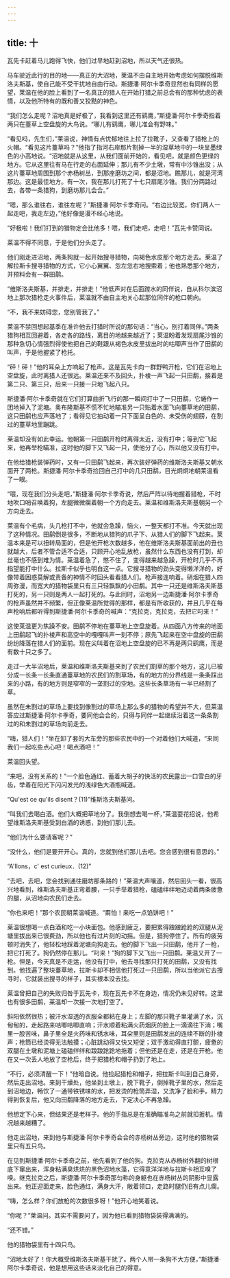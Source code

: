 ```yaml
---
---
---
```

title: 十
---




瓦先卡赶着马儿跑得飞快，他们过早地赶到沼地，所以天气还很热。

马车驶近此行的目的地——真正的大沼地，莱温不由自主地开始考虑如何摆脱维斯洛夫斯基，使自己能不受干扰地自由行动。斯捷潘·阿尔卡季奇显然也有同样的愿望，莱温在他的脸上看到了一名真正的猎人在开始打猎之前总会有的那种忧虑的表情，以及他所特有的既和善又狡黠的神色。

“我们怎么走呢？沼地真是好极了，我看到这里还有鹞鹰，”斯捷潘·阿尔卡季奇指着两只在薹草上空盘旋的大鸟说。“哪儿有鹞鹰，哪儿准会有野味。”

“看见吗，先生们，”莱温说，神情有点忧郁地往上拉了拉靴子，又查看了猎枪上的火帽。“看见这片薹草吗？”他指了指河右岸那片割掉一半的湿草地中的一块呈墨绿色的小高地说。“沼地就是从这里，从我们面前开始的，看见吧，就是颜色更绿的地方。它从这里往有马在行走的右面延伸；那儿有不少土墩，常有中沙锥出没；从这片薹草地周围到那个赤杨树丛，到那座磨坊之间，都是沼地。瞧那儿，就是河湾那边。这是最佳地方。有一次，我在那儿打死了十七只扇尾沙锥。我们分两路过去，各带一条猎狗，到磨坊那儿会合。”

“嗯，那么谁往右，谁往左呢？”斯捷潘·阿尔卡季奇问。“右边比较宽，你们两人一起走吧，我走左边，”他好像是漫不经心地说。

“好极啦！我们打到的猎物定会比他多！喂，我们走吧，走吧！”瓦先卡赞同说。

莱温不得不同意，于是他们分头走了。

他们刚走进沼地，两条狗就一起开始搜寻猎物，向褐色水皮那个地方走去。莱温了解拉斯卡搜寻猎物的方式，它小心翼翼、忽左忽右地搜索着；他也熟悉那个地方，并预料会有一群田鹬。

“维斯洛夫斯基，并排走，并排走！”他低声对在后面蹚水的同伴说，自从科尔滨沼地上那次猎枪走火事件后，莱温就不由自主地关心起那位同伴的枪口朝向。

“不，我不来妨碍您，您别管我了。”

莱温不禁回想起基季在准许他去打猎时所说的那句话：“当心，别打着同伴。”两条猎狗相互回避着，各走各的路线，离目的地越来越近了；莱温盼着发现扇尾沙锥的那种急切心情强烈得使他把自己的鞋跟从褐色水皮里拔出时的咕唧声当作了田鹬的叫声，于是他握紧了枪托。

“砰！砰！”他的耳朵上方响起了枪声。这是瓦先卡向一群野鸭开枪，它们在沼地上空盘旋，此时离猎人还很远。莱温还来不及回头，扑棱一声飞起一只田鹬，接着是第二只、第三只，后来一只接一只地飞起八只。

斯捷潘·阿尔卡季奇就在它们打算曲折飞行的那一瞬间打中了一只田鹬，它蜷作一团地掉入了泥塘。奥布隆斯基不慌不忙地瞄准另一只贴着水面飞向薹草地的田鹬，这只田鹬也应声落地了；看得见它拍动着一只下面呈白色的、未受伤的翅膀，在割过的薹草地里蹦跳。

莱温却没有如此幸运。他朝第一只田鹬开枪时离得太近，没有打中；等到它飞起来，他再举枪瞄准，这时他的脚下又飞起一只，使他分了心，所以他又没有打中。

在他给猎枪装弹药时，又有一只田鹬飞起来，再次装好弹药的维斯洛夫斯基又朝水面开了两枪。斯捷潘·阿尔卡季奇捡回自己打中的几只田鹬，目光炯炯地朝莱温看了一眼。

“喂，现在我们分头走吧，”斯捷潘·阿尔卡季奇说，然后严阵以待地握着猎枪，不时地吹口哨召唤着狗，左腿微微瘸着朝一个方向走去。莱温和维斯洛夫斯基朝另一个方向走去。

莱温有个毛病，头几枪打不中，他就会急躁，恼火，一整天都打不准。今天就出现了这种情况。田鹬倒是很多，不断地从猎狗的爪子下、从猎人们的脚下飞起来。莱温本来是可以扭转局面的，但是他开枪次数越多，他在维斯洛夫斯基面前出的丑也就越大，后者不管合适不合适，只顾开心地乱放枪，虽然什么东西也没有打到，却丝毫也不感到难为情。莱温着急了，憋不住了，变得越来越急躁，开枪时几乎不再指望能打中什么。拉斯卡似乎也明白这一点。它搜寻猎物的劲头变得懒洋洋的，好像带着困惑莫解或责备的神情不时回头看看猎人们。枪声接连响着。硝烟在猎人四周弥漫，而宽大的猎物袋里只有三只轻飘飘的小田鹬。其中一只还是维斯洛夫斯基打死的，另一只则是两人一起打死的。与此同时，沼地另一边斯捷潘·阿尔卡季奇的枪声虽然并不频繁，但正像莱温所觉得的那样，都是有所收获的，并且几乎在每声枪响后都听得到斯捷潘·阿尔卡季奇的喊声：“克拉克，克拉克，去把它叼来！”

这使莱温更为焦躁不安。田鹬不停地在薹草地上空盘旋着。从四面八方传来的地面上田鹬起飞的扑棱声和高空中的嘎嘎叫声一刻不停；原先飞起来在空中盘旋的田鹬纷纷降落在猎人们的面前。现在尖叫着在沼地上空盘旋的已不再是两只鹞鹰，而是有数十只之多了。

走过一大半沼地后，莱温和维斯洛夫斯基来到了农民们割草的那个地方，这儿已被分成一长条一长条直通薹草地的农民们的割草场，有的地方的分界线是一条条踩出来的小路，有的地方则是窄窄的一垄割过的空地。这些长条草场有一半已经割了草。

虽然在未割过的草场上要找到像割过的草场上那么多的猎物的希望并不大，但莱温答应过斯捷潘·阿尔卡季奇，要同他会合的，只得与同伴一起继续沿着这一条条割过的和未割过的草场向前走去。

“嗨，猎人们！”坐在卸了套的大车旁的那些农民中的一个对着他们大喊道，“来同我们一起吃些点心吧！喝点酒吧！”

莱温回头望。

“来吧，没有关系的！”一个脸色通红、蓄着大胡子的快活的农民露出一口雪白的牙齿，举着在阳光下闪闪发光的浅绿色大酒瓶喊道。

“Qu'est ce qu'ils disent？(11)”维斯洛夫斯基问。

“叫我们去喝白酒。他们大概把草地分了。我倒想去喝一杯，”莱温耍花招说，他希望维斯洛夫斯基受到白酒的诱惑，到他们那儿去。

“他们为什么要请客呢？”

“没什么，他们是要开开心。真的，您就到他们那儿去吧。您会感到很有意思的。”

“A'llons，c' est curieux．(12)”

“去吧，去吧，您会找到通往磨坊那条路的！”莱温大声嚷道，然后回头一看，很高兴地看到，维斯洛夫斯基正弯着腰，一只手举着猎枪，磕磕绊绊地迈动着两条疲惫的腿，从沼地向农民们走去。

“你也来吧！”那个农民朝莱温喊道。“甭怕！来吃一点馅饼吧！”

莱温很想喝一点白酒和吃一小块面包。他感到疲乏，要把累得踉踉跄跄的双腿从泥塘里拔出来已很费劲，所以他也有过片刻的动摇。但是，猎狗停住了。所有的疲劳顿时消失了，他轻松地踩着泥塘向狗走去。他的脚下飞出一只田鹬，他开了一枪，把它打死了。狗仍然停在那儿。“叼来！”狗的脚下又飞出一只田鹬。莱温又开了一枪。但是，今天真是不走运，他没有打中，他去寻找那只打死的田鹬，又没有找到。他找遍了整块薹草地，拉斯卡却不相信他打死过一只田鹬，所以当他派它去搜寻时，它就装出搜寻的样子，其实根本没去找。

莱温曾把自己的失败归咎于瓦先卡，现在瓦先卡不在身边，情况仍未见好转。这里也有很多田鹬，莱温却一次接一次地打空了。

斜阳依然很热；被汗水湿透的衣服全都粘在身上；左脚的那只靴子里灌满了水，沉甸甸的，走起路来咕唧咕唧直响；汗水顺着粘满火药烟灰的脸上一滴滴往下淌；嘴里一股苦味，鼻子里全是火药味和锈水味，耳朵里则是田鹬发出的连续不断的扑棱声；枪筒已经烫得无法触摸；心脏跳动得又快又短促；双手激动得直打颤，疲惫的双腿在土墩和泥塘上磕磕绊绊和踉踉跄跄地拖着；但他还是在走，还是在开枪。他在又一次丢人地放了空枪后，终于把猎枪和帽子扔到了地上。

“不行，必须清醒一下！”他暗自说。他捡起猎枪和帽子，把拉斯卡叫到自己身旁，然后走出沼地。来到干燥处，他坐到土墩上，脱下靴子，倒掉靴子里的水，然后走到沼地边，畅饮了一通带铁锈味的水，把发烫的枪筒弄湿，又洗净了脸和手。精力得到恢复后，他又向田鹬降落的地方走去，下定决心不再急躁。

他想定下心来，但结果还是老样子。他的手指总是在准确瞄准鸟之前就扣扳机。情况越来越糟了。

他走出沼地，来到他与斯捷潘·阿尔卡季奇会合的赤杨树丛旁边，这时他的猎物袋里只有五只鸟。

在见到斯捷潘·阿尔卡季奇之前，他先看到了他的狗。克拉克从赤杨树外翻的树根底下窜出来，浑身粘满臭烘烘的黑色沼地水藻，它得意洋洋地与拉斯卡相互嗅了嗅。继克拉克之后，斯捷潘·阿尔卡季奇那匀称的身躯也在赤杨树丛的阴影中显露出来。他正迎面走来，脸色通红，满身大汗，敞着领口，走路时腿仍旧有点儿瘸。

“嗨，怎么样？你们放枪的次数很多呀！”他开心地笑着说。

“你呢？”莱温问。其实不需要问了，因为他已看到猎物袋装得满满的。

“还不错。”

他的猎物袋里有十四只鸟。

“沼地太好了！你大概受维斯洛夫斯基干扰了。两个人带一条狗不大方便，”斯捷潘·阿尔卡季奇说，他是想用这些话来淡化自己的得意。